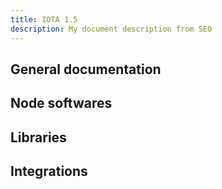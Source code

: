 ```yaml
---
title: IOTA 1.5
description: My document description from SEO
---
```



## General documentation

<div className='row'>
  <Card
    title='Chrysalis'
    link='/chrysalis-docs/welcome'
    description='Mainnet documentation'
    icon='&#xe901;'
  />
</div>

## Node softwares

<div className='row'>
  <Card
    title='Hornet'
    link='/hornet/welcome'
    description='IOTA node written in Go'
    icon='&#xe904;'
  />
  <Card
    title='Bee'
    link='/bee/getting_started'
    description='IOTA node written in Rust'
    icon='&#xe900;'
  />
  <Card
    title='Chronicle'
    link='/chronicle.rs/welcome'
    description='IOTA permanode'
    icon='&#xe90c;'
  />
</div>

## Libraries

<div className='row'>
  <Card
    title='Client'
    link='/iota.rs/welcome'
    description='Interact with the network'
    icon='&#xe907;'
  />
  <Card
    title='Wallet'
    link='/wallet.rs/welcome'
    description='Build IOTA wallets'
    icon='&#xe90a;'
  />
  <Card
    title='Stronghold'
    link='/stronghold.rs/welcome'
    description='Handle secrets securely'
    icon='&#xe909;'
  />
  <Card
    title='Identity'
    link='/identity.rs/introduction'
    description='Identity framework'
    icon='&#xe905;'
  />
  <Card
    title='Streams'
    link='/streams/welcome'
    description='Share data securely'
    icon='&#xe908;'
  />
</div>

## Integrations

<div className='row'>
  <Card
    title='Streams & Identity '
    link='/integration-services/welcome'
    description='Integrate IOTA'
    icon='&#xe90d;'
  />
  <Card
    title='Blueprints'
    link='/blueprints/introduction'
    description='Real-world scenarios'
    icon='&#xe907;'
  />
</div>
